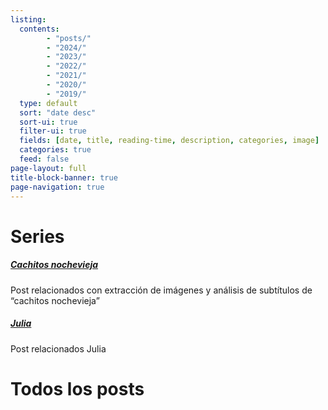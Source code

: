 ```yaml
---
listing:
  contents:
        - "posts/"
        - "2024/"
        - "2023/"
        - "2022/"
        - "2021/"
        - "2020/"
        - "2019/"
  type: default
  sort: "date desc"
  sort-ui: true
  filter-ui: true
  fields: [date, title, reading-time, description, categories, image]
  categories: true
  feed: false 
page-layout: full
title-block-banner: true
page-navigation: true
---
```


# Series

##### [Cachitos nochevieja](cachitos.html)
Post relacionados con extracción de imágenes y análisis de subtítulos de "cachitos nochevieja" 

##### [Julia](julia.html)
Post relacionados Julia


# Todos los posts
